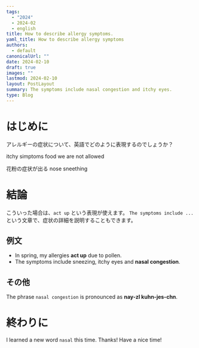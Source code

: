 ```yaml
---
tags:
  - "2024"
  - 2024-02
  - english
title: How to describe allergy symptoms.
yaml_title: How to describe allergy symptoms
authors:
  - default
canonicalUrl: ""
date: 2024-02-10
draft: true
images: ""
lastmod: 2024-02-10
layout: PostLayout
summary: The symptoms include nasal congestion and itchy eyes.
type: Blog
---
```


# はじめに

アレルギーの症状について、英語でどのように表現するのでしょうか？

itchy simptoms food we are not allowed

花粉の症状が出る nose sneething

# 結論

こういった場合は、`act up` という表現が使えます。
`The symptoms include ...`という文章で、症状の詳細を説明することもできます。

## 例文

- In spring, my allergies **act up** due to pollen.
- The symptoms include sneezing, itchy eyes and **nasal congestion**.

## その他

The phrase `nasal congestion` is pronounced as **nay-zl kuhn-jes-chn**.

# 終わりに

I learned a new word `nasal` this time.
Thanks!
Have a nice time!
